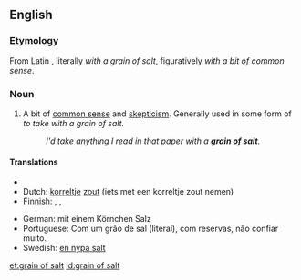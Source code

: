 ==English==

===Etymology===
From Latin {{term|cum grano salis}}, literally ''with a grain of salt'', figuratively ''with a bit of common sense''.

===Noun===
{{en-noun|grains of salt}}

# {{idiom}} A bit of [[common sense]] and [[skepticism]].  Generally used in some form of ''to take with a grain of salt.''
#: ''I'd take anything I read in that paper with a '''grain of salt'''.''

====Translations====
{{trans-top|with common sense and skepticism}}
* {{trreq|Chinese}}
* Dutch: [[korrel]]tje [[zout]] (iets met een korreltje zout nemen)
* Finnish: {{t|fi|varauksin}}, {{t|fi|varauksellisesti}}, {{t|fi|varauksella}}
{{trans-mid}}
* German: mit einem Körnchen Salz
* Portuguese: Com um grão de sal (literal), com reservas, não confiar muito.
* Swedish: [[en nypa salt]]
{{trans-bottom}}

[[et:grain of salt]]
[[id:grain of salt]]